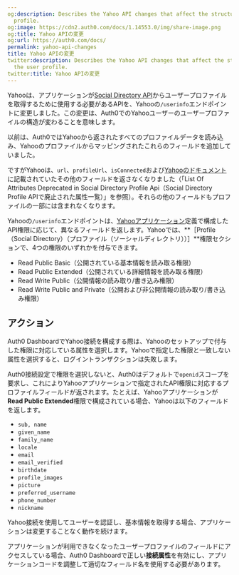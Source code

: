 ```yaml
---
og:description: Describes the Yahoo API changes that affect the structure of the user
  profile.
og:image: https://cdn2.auth0.com/docs/1.14553.0/img/share-image.png
og:title: Yahoo APIの変更
og:url: https://auth0.com/docs/
permalink: yahoo-api-changes
title: Yahoo APIの変更
twitter:description: Describes the Yahoo API changes that affect the structure of
  the user profile.
twitter:title: Yahoo APIの変更
---
```


Yahooは、アプリケーションが[Social Directory API](https://developer.yahoo.com/oauth/social-directory-eol/)からユーザープロファイルを取得するために使用する必要があるAPIを、Yahooの`/userinfo`エンドポイントに変更しました。この変更は、Auth0でのYahooユーザーのユーザープロファイルの構造が変わることを意味します。

以前は、Auth0ではYahooから返されたすべてのプロファイルデータを読み込み、Yahooのプロファイルからマッピングされたこれらのフィールドを追加していました。

ですがYahooは、`url`、`profileUrl`、`isConnected`および[Yahooのドキュメント](https://developer.yahoo.com/oauth/social-directory-eol/)に記載されていたその他のフィールドを返さなくなりました（「List Of Attributes Deprecated in Social Directory Profile Api（Social Directory Profile APIで廃止された属性一覧）」を参照）。それらの他のフィールドもプロファイルの一部には含まれなくなります。

Yahooの`/userinfo`エンドポイントは、[Yahooアプリケーション](https://developer.yahoo.com/apps/)定義で構成したAPI権限に応じて、異なるフィールドを返します。Yahooでは、**［Profile（Social Directory）（プロファイル（ソーシャルディレクトリ））］**権限セクションで、4つの権限のいずれかを付与できます。

* Read Public Basic（公開されている基本情報を読み取る権限）
* Read Public Extended（公開されている詳細情報を読み取る権限）
* Read Write Public（公開情報の読み取り/書き込み権限）
* Read Write Public and Private（公開および非公開情報の読み取り/書き込み権限）

## アクション

Auth0 DashboardでYahoo接続を構成する際は、Yahooのセットアップで付与した権限に対応している属性を選択します。Yahooで指定した権限と一致しない属性を選択すると、ログイントランザクションは失敗します。

Auth0接続設定で権限を選択しないと、Auth0はデフォルトで`openid`スコープを要求し、これによりYahooアプリケーションで指定されたAPI権限に対応するプロファイルフィールドが返されます。たとえば、Yahooアプリケーションが**Read Public Extended**権限で構成されている場合、Yahooは以下のフィールドを返します。

* `sub, name`
* `given_name`
* `family_name`
* `locale`
* `email`
* `email_verified`
* `birthdate`
* `profile_images`
* `picture`
* `preferred_username`
* `phone_number`
* `nickname`

Yahoo接続を使用してユーザーを認証し、基本情報を取得する場合、アプリケーションは変更することなく動作を続けます。

アプリケーションが利用できなくなったユーザープロファイルのフィールドにアクセスしている場合、Auth0 Dashboardで正しい**接続属性**を有効にし、アプリケーションコードを調整して適切なフィールド名を使用する必要があります。